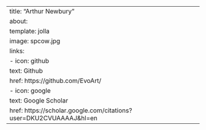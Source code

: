 ---
title: "Arthur Newbury"
about:
  template: jolla
  image: spcow.jpg
  links:
    - icon: github
      text: Github
      href: https://github.com/EvoArt/
    - icon: google
      text: Google Scholar
      href: https://scholar.google.com/citations?user=DKU2CVUAAAAJ&hl=en
---